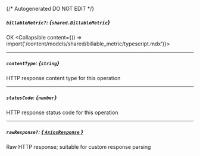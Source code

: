 {/* Autogenerated DO NOT EDIT  */}

##### `billableMetric?`: *{`shared.BillableMetric`}*
OK
<Collapsible content={() => import('/content/models/shared/billable_metric/typescript.mdx')}>
</Collapsible>

---
##### `contentType`: *{`string`}*
HTTP response content type for this operation

---
##### `statusCode`: *{`number`}*
HTTP response status code for this operation

---
##### `rawResponse?`: [*{ `AxiosResponse` }*](https://axios-http.com/docs/res_schema)
Raw HTTP response; suitable for custom response parsing

